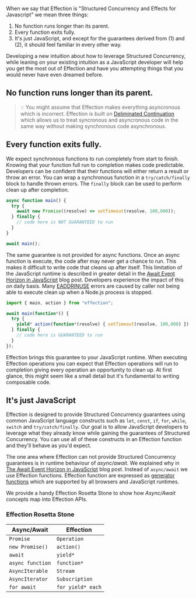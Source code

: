 When we say that Effection is "Structured Concurrency and Effects for Javascript" we mean three things:

1. No function runs longer than its parent.
2. Every function exits fully.
3. It's just JavaScript, and except for the guarantees derived from (1) and (2), it should feel familiar in every other 
way.

Developing a new intuition about how to leverage Structured Concurrency, while leaning on your existing intuition as a 
JavaScript developer will help you get the most out of Effection and have you attempting things that you would never 
have even dreamed before.

## No function runs longer than its parent.

> 💡 You might assume that Effection makes everything asyncronous which is incorrect. Effection is built on 
[Deliminated Continuation][delimited-continuation-repo] which allows us to treat syncronous and asyncronous 
code in the same way without making synchronous code asynchronous.

## Every function exits fully.

We expect synchronous functions to run completely from start to finish. Knowing that your function full run to 
completion makes code predictable. Developers can be confident that their functions will either return a result or 
throw an error. You can wrap a synchronous function in a `try/catch/finally` block to handle thrown errors. The 
`finally` block can be used to perform clean up after completion.

```ts
async function main() {
  try {
    await new Promise((resolve) => setTimeout(resolve, 100,000));
  } finally {
    // code here is NOT GUARANTEED to run
  }
}

await main();
```

The same guarantee is not provided for async functions. Once an async function is execute, the code after may never get 
a chance to run. This makes it difficult to write code that cleans up after itself. This limitation of the JavaScript 
runtime is described in greater detail in the [Await Event Horizon in JavaScript][await-event-horizon] blog post. 
Developers experience the impact of this on daily basis. Many [EADDRINUSE][eaddrinuse-error] errors are caused by caller
not being able to execute clean up when a Node.js process is stopped.

```ts
import { main, action } from "effection";

await main(function*() {
  try {
    yield* action(function*(resolve) { setTimeout(resolve, 100,000) });
  } finally {
    // code here is GUARANTEED to run
  }
});
```

Effection brings this guarantee to your JavaScript runtime. When executing Effection operations you can expect that 
Effection operations will run to completion giving every operation an opportunity to clean up. At first glance, this
might seem like a small detail but it's fundamental to writing composable code. 

## It's just JavaScript

Effection is designed to provide Structured Concurrency guarantees using common JavaScript language constructs such as 
`let`, `const`, `if`, `for`, `while`, `switch` and `try/catch/finally`. Our goal is to allow JavaScript developers to 
leverage what they already know while gaining the guarantees of Structured Concurrency. You can use all of these 
constructs in an Effection function and they'll behave as you'd expect.

The one area where Effection can not provide Structured Concurrency guarantees is in runtime behaviour of _async/await_. 
We explained why in [The Await Event Horizon in JavaScript][await-event-horizon] blog post. Instead of `async/await` we 
use Effection functions. Effection function are expressed as [generator functions][generator-functions] which are 
supported by all browsers and JavaScript runtimes.

We provide a handy Effection Rosetta Stone to show how _Async/Await_ concepts map into Effection APIs.

### Effection Rosetta Stone

| Async/Await      | Effection         |
| ---------------- | ----------------- |
| `Promise`        | `Operation`       |
| `new Promise()`  | `action()`        |
| `await`          | `yield*`          |
| `async function` | `function*`       |
| `AsyncIterable`  | `Stream`          |
| `AsyncIterator`  | `Subscription`    |
| `for await`      | `for yield* each` |

[delimited-continuation-repo]: https://github.com/thefrontside/continuation
[await-event-horizon]: https://frontside.com/blog/2023-12-11-await-event-horizon/
[generator-functions]: https://developer.mozilla.org/en-US/docs/Web/JavaScript/Reference/Statements/function*
[eaddrinuse-error]: https://stackoverflow.com/questions/14790910/stop-all-instances-of-node-js-server
